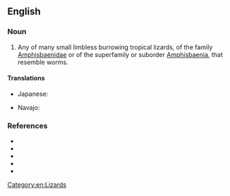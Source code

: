 ==English==

===Noun===
{{en-noun}}

# Any of many small limbless burrowing tropical lizards, of the family [[Amphisbaenidae]] or of the superfamily or suborder [[Amphisbaenia]], that resemble worms.

====Translations====
{{trans-top|lizard of ''Amphisbaenidae''}}
* Japanese: {{t|ja|蚯蚓蜥蜴|tr=[[ミミズトカゲ]], mimizutokage|sc=Jpan}}
{{trans-mid}}
* Navajo: {{t|nv|naʼashǫ́ʼii bijáád ádinígíí}}
{{trans-bottom}}

===References===
* {{R:OneLook}}
* {{R:Century 1911}}
* {{pedia|Amphisbaenia}}
* {{specieslite|Amphisbaenia}}
* {{comcatlite|Amphisbaenia}}

[[Category:en:Lizards]]